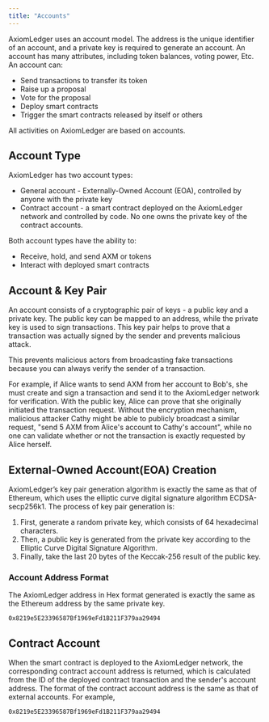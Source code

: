 ```yaml
---
title: "Accounts"
---
```


AxiomLedger uses an account model. The address is the unique identifier of an account, and a private key is required to generate an account. An account has many attributes, including token balances, voting power, Etc. An account can:

- Send transactions to transfer its token
- Raise up a proposal
- Vote for the proposal
- Deploy smart contracts
- Trigger the smart contracts released by itself or others

All activities on AxiomLedger are based on accounts.

## Account Type

AxiomLedger has two account types:

- General account - Externally-Owned Account (EOA), controlled by anyone with the private key
- Contract account - a smart contract deployed on the AxiomLedger network and controlled by code. No one owns the private key of the contract accounts.

Both account types have the ability to:

- Receive, hold, and send AXM or tokens
- Interact with deployed smart contracts

## Account & Key Pair

An account consists of a cryptographic pair of keys - a public key and a private key. The public key can be mapped to an address, while the private key is used to sign transactions. This key pair helps to prove that a transaction was actually signed by the sender and prevents malicious attack.

This prevents malicious actors from broadcasting fake transactions because you can always verify the sender of a transaction.

For example, if Alice wants to send AXM from her account to Bob's, she must create and sign a transaction and send it to the AxiomLedger network for verification. With the public key, Alice can prove that she originally initiated the transaction request. Without the encryption mechanism, malicious attacker Cathy might be able to publicly broadcast a similar request, "send 5 AXM from Alice's account to Cathy's account", while no one can validate whether or not the transaction is exactly requested by Alice herself.

## External-Owned Account(EOA) Creation

AxiomLedger’s key pair generation algorithm is exactly the same as that of Ethereum, which uses the elliptic curve digital signature algorithm ECDSA-secp256k1. The process of key pair generation is:

1. First, generate a random private key, which consists of 64 hexadecimal characters.
2. Then, a public key is generated from the private key according to the Elliptic Curve Digital Signature Algorithm.
3. Finally, take the last 20 bytes of the Keccak-256 result of the public key.

### Account Address Format

The AxiomLedger address in Hex format generated is exactly the same as the Ethereum address by the same private key.

```solidity
0x8219e5E23396587Bf1969eFd1B211F379aa29494
```

## Contract Account

When the smart contract is deployed to the AxiomLedger network, the corresponding contract account address is returned, which is calculated from the ID of the deployed contract transaction and the sender's account address. The format of the contract account address is the same as that of external accounts. For example,

```solidity
0x8219e5E23396587Bf1969eFd1B211F379aa29494
```
